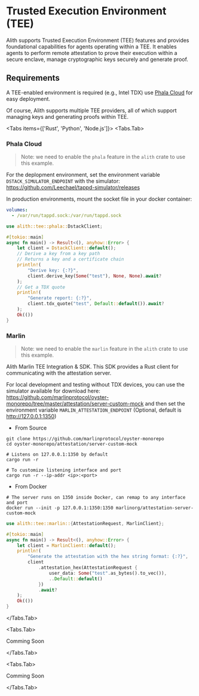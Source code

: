 
# Trusted Execution Environment (TEE)

Alith supports Trusted Execution Environment (TEE) features and provides
foundational capabilities for agents operating within a TEE. It enables 
agents to perform remote attestation to prove their execution within a 
secure enclave, manage cryptographic keys securely and generate proof.

## Requirements

A TEE-enabled environment is required (e.g., Intel TDX) use 
[Phala Cloud](https://cloud.phala.network/) for easy deployment.

Of course, Alith supports multiple TEE providers, all of which support 
managing keys and generating proofs within TEE.

<Tabs items={['Rust', 'Python', 'Node.js']}>
  <Tabs.Tab>

### Phala Cloud

> Note: we need to enable the `phala` feature in the `alith` crate to use this example.

For the deplopment environment, set the environment variable `DSTACK_SIMULATOR_ENDPOINT` with the
simulator: https://github.com/Leechael/tappd-simulator/releases

In production environments, mount the socket file in your docker container:

```yaml
volumes:
  - /var/run/tappd.sock:/var/run/tappd.sock
```

```rust
use alith::tee::phala::DstackClient;

#[tokio::main]
async fn main() -> Result<(), anyhow::Error> {
    let client = DstackClient::default();
    // Derive a key from a key path
    // Returns a key and a certificate chain
    println!(
        "Derive key: {:?}",
        client.derive_key(Some("test"), None, None).await?
    );
    // Get a TDX quote
    println!(
        "Generate report: {:?}",
        client.tdx_quote("test", Default::default()).await?
    );
    Ok(())
}
```

### Marlin

> Note: we need to enable the `marlin` feature in the `alith` crate to use this example.

Alith Marlin TEE Integration & SDK. This SDK provides a Rust client for communicating with the attestation server.

For local development and testing without TDX devices, you can use the simulator available for download here:
https://github.com/marlinprotocol/oyster-monorepo/tree/master/attestation/server-custom-mock and then set the
environment variable `MARLIN_ATTESTATION_ENDPOINT` (Optional, default is http://127.0.0.1:1350)

- From Source

```shell
git clone https://github.com/marlinprotocol/oyster-monorepo
cd oyster-monorepo/attestation/server-custom-mock

# Listens on 127.0.0.1:1350 by default
cargo run -r

# To customize listening interface and port
cargo run -r --ip-addr <ip>:<port>
```

- From Docker

```shell
# The server runs on 1350 inside Docker, can remap to any interface and port
docker run --init -p 127.0.0.1:1350:1350 marlinorg/attestation-server-custom-mock
```

```rust
use alith::tee::marlin::{AttestationRequest, MarlinClient};

#[tokio::main]
async fn main() -> Result<(), anyhow::Error> {
    let client = MarlinClient::default();
    println!(
        "Generate the attestation with the hex string format: {:?}",
        client
            .attestation_hex(AttestationRequest {
                user_data: Some("test".as_bytes().to_vec()),
                ..Default::default()
            })
            .await?
    );
    Ok(())
}
```

  </Tabs.Tab>

  <Tabs.Tab>

Comming Soon

  </Tabs.Tab>

  <Tabs.Tab>

Comming Soon

</Tabs.Tab>
</Tabs>
